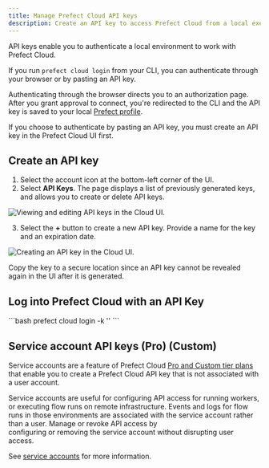 ```yaml
---
title: Manage Prefect Cloud API keys
description: Create an API key to access Prefect Cloud from a local execution environment.
---
```


API keys enable you to authenticate a local environment to work with Prefect Cloud.

If you run `prefect cloud login` from your CLI, you can authenticate through your browser or by pasting an API key.

Authenticating through the browser directs you to an authorization page.
After you grant approval to connect, you're redirected to the CLI and the API key is saved to your local 
[Prefect profile](/3.0rc/cloud/configure-client/).

If you choose to authenticate by pasting an API key, you must create an API key in the Prefect Cloud UI first.

## Create an API key

1. Select the account icon at the bottom-left corner of the UI.
2. Select **API Keys**.
The page displays a list of previously generated keys, and allows you to create or delete API keys.

![Viewing and editing API keys in the Cloud UI.](/3.0rc/img/ui/cloud-api-keys.png)

3. Select the **+** button to create a new API key.
Provide a name for the key and an expiration date.

![Creating an API key in the Cloud UI.](/3.0rc/img/ui/cloud-new-api-key.png)

<Warning>
Copy the key to a secure location since an API key cannot be revealed again in the UI after it is generated. 
</Warning>

## Log into Prefect Cloud with an API Key

<div class="terminal">
```bash
prefect cloud login -k '<my-api-key>'
```
</div>

## Service account API keys (Pro) (Custom)

Service accounts are a feature of Prefect Cloud [Pro and Custom tier plans](https://www.prefect.io/pricing) that enable you to 
create a Prefect Cloud API key that is not associated with a user account.

Service accounts are useful for configuring API access for running workers, or executing flow runs on remote infrastructure. 
Events and logs for flow runs in those environments are associated with the service account rather than a user. Manage or revoke API access by  
configuring or removing the service account without disrupting user access.

See [service accounts](/3.0rc/cloud/manage-users/service-accounts/) for more information.
